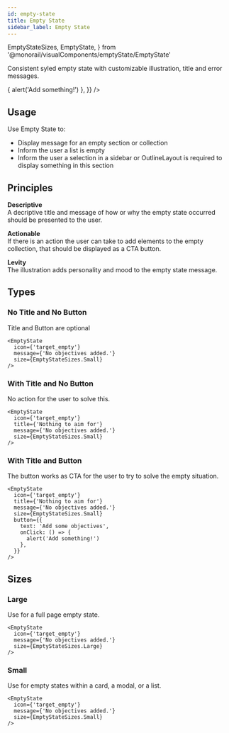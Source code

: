 ```yaml
---
id: empty-state
title: Empty State
sidebar_label: Empty State
---
```




  EmptyStateSizes,
  EmptyState,
} from '@monorail/visualComponents/emptyState/EmptyState'

Consistent syled empty state with customizable illustration, title and error messages.

<ShowCase>
  <EmptyState
    icon={'ghost_empty'}
    title={'Custom Empty State'}
    message={'This section is empty.'}
    size={EmptyStateSizes.Large}
    button={{
      text: 'Click to add something',
      onClick: () => {
        alert('Add something!')
      },
    }}
  />
</ShowCase>

## Usage

Use Empty State to:

- Display message for an empty section or collection
- Inform the user a list is empty
- Inform the user a selection in a sidebar or OutlineLayout is required to display something in this section

## Principles

**Descriptive**  
A decriptive title and message of how or why the empty state occurred should be presented to the user.

**Actionable**  
If there is an action the user can take to add elements to the empty collection, that should be displayed as a CTA button.

**Levity**  
The illustration adds personality and mood to the empty state message.

## Types

### No Title and No Button

Title and Button are optional

```tsx live
<EmptyState
  icon={'target_empty'}
  message={'No objectives added.'}
  size={EmptyStateSizes.Small}
/>
```

### With Title and No Button

No action for the user to solve this.

```tsx live
<EmptyState
  icon={'target_empty'}
  title={'Nothing to aim for'}
  message={'No objectives added.'}
  size={EmptyStateSizes.Small}
/>
```

### With Title and Button

The button works as CTA for the user to try to solve the empty situation.

```tsx live
<EmptyState
  icon={'target_empty'}
  title={'Nothing to aim for'}
  message={'No objectives added.'}
  size={EmptyStateSizes.Small}
  button={{
    text: 'Add some objectives',
    onClick: () => {
      alert('Add something!')
    },
  }}
/>
```

## Sizes

### Large

Use for a full page empty state.

```tsx live
<EmptyState
  icon={'target_empty'}
  message={'No objectives added.'}
  size={EmptyStateSizes.Large}
/>
```

### Small

Use for empty states within a card, a modal, or a list.

```tsx live
<EmptyState
  icon={'target_empty'}
  message={'No objectives added.'}
  size={EmptyStateSizes.Small}
/>
```
